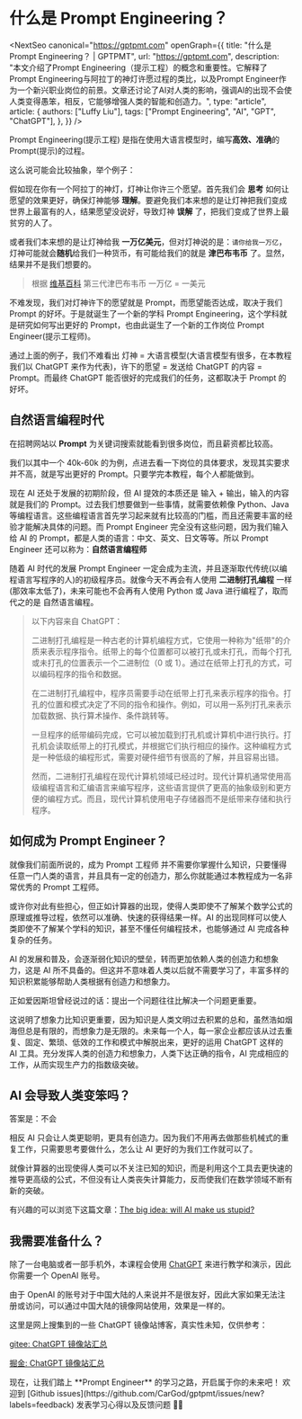 # 什么是 Prompt Engineering？


<NextSeo
  canonical="https://gptpmt.com"
  openGraph={{
    title: "什么是 Prompt Engineering？ | GPTPMT",
    url: "https://gptpmt.com",
    description:
      "本文介绍了Prompt Engineering（提示工程）的概念和重要性。它解释了Prompt Engineering与阿拉丁的神灯许愿过程的类比，以及Prompt Engineer作为一个新兴职业岗位的前景。文章还讨论了AI对人类的影响，强调AI的出现不会使人类变得愚笨，相反，它能够增强人类的智能和创造力。",
    type: "article",
    article: {
      authors: ["Luffy Liu"],
      tags: ["Prompt Engineering", "AI", "GPT", "ChatGPT"],
    },
  }}
/>

Prompt Engineering(提示工程) 是指在使用大语言模型时，编写**高效、准确**的 Prompt(提示)的过程。

这么说可能会比较抽象，举个例子：

假如现在你有一个阿拉丁的神灯，灯神让你许三个愿望。首先我们会 **思考** 如何让愿望的效果更好，确保灯神能够 **理解**。要避免我们本来想的是让灯神把我们变成世界上最富有的人，结果愿望没说好，导致灯神 **误解** 了，把我们变成了世界上最贫穷的人了。

或者我们本来想的是让灯神给我 **一万亿美元**，但对灯神说的是：`请你给我一万亿`，灯神可能就会**随机**给我们一种货币，有可能给我们的就是 **津巴布韦币** 了。显然，结果并不是我们想要的。

> 根据 [维基百科](https://zh.wikipedia.org/zh-hans/%E6%B4%A5%E5%B7%B4%E5%B8%83%E9%9F%8B%E5%85%83#%E7%AC%AC%E4%B8%89%E4%BB%A3) 第三代津巴布韦币 一万亿 = 一美元

不难发现，我们对灯神许下的愿望就是 Prompt，而愿望能否达成，取决于我们 Prompt 的好坏。于是就诞生了一个新的学科 Prompt Engineering，这个学科就是研究如何写出更好的 Prompt，也由此诞生了一个新的工作岗位 Prompt Engineer(提示工程师)。

通过上面的例子，我们不难看出 灯神 = 大语言模型(大语言模型有很多，在本教程我们以 ChatGPT 来作为代表)，许下的愿望 = 发送给 ChatGPT 的内容 = Prompt。而最终 ChatGPT 能否很好的完成我们的任务，这都取决于 Prompt 的好坏。

## 自然语言编程时代

在招聘网站以 **Prompt** 为关键词搜索就能看到很多岗位，而且薪资都比较高。

<Screenshot src={BossImg1} alt="Boss直聘-Prompt工程师相关岗位" />

我们以其中一个 40k-60k 的为例，点进去看一下岗位的具体要求，发现其实要求并不高，就是写出更好的 Prompt。只要学完本教程，每个人都能做到。

<Screenshot src={BossImg2} alt="Boss直聘-Prompt工程师相关岗位" />

现在 AI 还处于发展的初期阶段，但 AI 提效的本质还是 输入 + 输出，输入的内容就是我们的 Prompt。过去我们想要做到一些事情，就需要依赖像 Python、Java 等编程语言。这些编程语言首先学习起来就有比较高的门槛，而且还需要丰富的经验才能解决具体的问题。而 Prompt Engineer 完全没有这些问题，因为我们输入给 AI 的 Prompt，都是人类的语言：中文、英文、日文等等。所以 Prompt Engineer 还可以称为：**自然语言编程师**

随着 AI 时代的发展 Prompt Engineer 一定会成为主流，并且逐渐取代传统(以编程语言写程序的人)的初级程序员。就像今天不再会有人使用 **二进制打孔编程** 一样(那效率太低了)，未来可能也不会再有人使用 Python 或 Java 进行编程了，取而代之的是 自然语言编程。

> 以下内容来自 ChatGPT：
>
> 二进制打孔编程是一种古老的计算机编程方式，它使用一种称为"纸带"的介质来表示程序指令。纸带上的每个位置都可以被打孔或未打孔，而每个打孔或未打孔的位置表示一个二进制位（0 或 1）。通过在纸带上打孔的方式，可以编码程序的指令和数据。
>
> 在二进制打孔编程中，程序员需要手动在纸带上打孔来表示程序的指令。打孔的位置和模式决定了不同的指令和操作。例如，可以用一系列打孔来表示加载数据、执行算术操作、条件跳转等。
>
> 一旦程序的纸带编码完成，它可以被加载到打孔机或计算机中进行执行。打孔机会读取纸带上的打孔模式，并根据它们执行相应的操作。这种编程方式是一种低级的编程形式，需要对硬件细节有很高的了解，并且容易出错。
>
> 然而，二进制打孔编程在现代计算机领域已经过时。现代计算机通常使用高级编程语言和汇编语言来编写程序，这些语言提供了更高的抽象级别和更方便的编程方式。而且，现代计算机使用电子存储器而不是纸带来存储和执行程序。

## 如何成为 Prompt Engineer？

就像我们前面所说的，成为 Prompt 工程师 并不需要你掌握什么知识，只要懂得任意一门人类的语言，并且具有一定的创造力，那么你就能通过本教程成为一名非常优秀的 Prompt 工程师。

或许你对此有些担心，但正如计算器的出现，使得人类即使不了解某个数学公式的原理或推导过程，依然可以准确、快速的获得结果一样。AI 的出现同样可以使人类即使不了解某个学科的知识，甚至不懂任何编程技术，也能够通过 AI 完成各种复杂的任务。

AI 的发展和普及，会逐渐弱化知识的壁垒，转而更加依赖人类的创造力和想象力，这是 AI 所不具备的。但这并不意味着人类以后就不需要学习了，丰富多样的知识积累能够帮助人类根据有创造力和想象力。

正如爱因斯坦曾经说过的话：提出一个问题往往比解决一个问题更重要。

这说明了想象力比知识更重要，因为知识是人类文明过去积累的总和，虽然浩如烟海但总是有限的，而想象力是无限的。未来每一个人，每一家企业都应该从过去重复、固定、繁琐、低效的工作和模式中解脱出来，更好的运用 ChatGPT 这样的 AI 工具。充分发挥人类的创造力和想象力，人类下达正确的指令，AI 完成相应的工作，从而实现生产力的指数级突破。

## AI 会导致人类变笨吗？

答案是：不会

相反 AI 只会让人类更聪明，更具有创造力。因为我们不用再去做那些机械式的重复工作，只需要思考要做什么，怎么让 AI 更好的为我们工作就可以了。

就像计算器的出现使得人类可以不关注已知的知识，而是利用这个工具去更快速的推导更高级的公式，不但没有让人类丧失计算能力，反而使我们在数学领域不断有新的突破。

有兴趣的可以浏览下这篇文章：[The big idea: will AI make us stupid?](https://www.theguardian.com/books/2023/jun/19/the-big-idea-will-ai-make-us-stupid)

## 我需要准备什么？

除了一台电脑或者一部手机外，本课程会使用 [ChatGPT](https://chat.openai.com) 来进行教学和演示，因此你需要一个 OpenAI 账号。

由于 OpenAI 的账号对于中国大陆的人来说并不是很友好，因此大家如果无法注册或访问，可以通过中国大陆的镜像网站使用，效果是一样的。

这里是网上搜集到的一些 ChatGPT 镜像站博客，真实性未知，仅供参考：

[gitee: ChatGPT 镜像站汇总](https://gitee.com/click33/chatgpt---mirror-station-summary)

[掘金: ChatGPT 镜像站汇总](https://juejin.cn/post/7226974035464192055)

<Callout emoji="🎉">
  现在，让我们踏上 **Prompt Engineer** 的学习之路，开启属于你的未来吧！ 欢迎到
  [Github issues](https://github.com/CarGod/gptpmt/issues/new?labels=feedback)
  发表学习心得以及反馈问题 👏🏻
</Callout>
